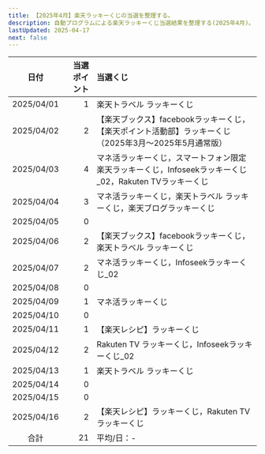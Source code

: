 ```yaml
---
title: 【2025年4月】楽天ラッキーくじの当選を整理する。
description: 自動プログラムによる楽天ラッキーくじ当選結果を整理する(2025年4月)。
lastUpdated: 2025-04-17
next: false
---
```



<CloudinaryImage txt={imageTxt} wid='800'></CloudinaryImage>
<NoteRakutenKuji></NoteRakutenKuji>


| 日付 | 当選ポイント | 当選くじ |
| :---: | ---: | :--- |
| 2025/04/01 | 1 | 楽天トラベル ラッキーくじ |
| 2025/04/02 | 2 | 【楽天ブックス】facebookラッキーくじ，【楽天ポイント活動部】ラッキーくじ（2025年3月〜2025年5月通常版） |
| 2025/04/03 | 4 | マネ活ラッキーくじ，スマートフォン限定 楽天ラッキーくじ，Infoseekラッキーくじ_02，Rakuten TVラッキーくじ |
| 2025/04/04 | 3 | マネ活ラッキーくじ，楽天トラベル ラッキーくじ，楽天ブログラッキーくじ |
| 2025/04/05 | 0 |  |
| 2025/04/06 | 2 | 【楽天ブックス】facebookラッキーくじ，楽天トラベル ラッキーくじ |
| 2025/04/07 | 2 | マネ活ラッキーくじ，Infoseekラッキーくじ_02 |
| 2025/04/08 | 0 |  |
| 2025/04/09 | 1 | マネ活ラッキーくじ |
| 2025/04/10 | 0 |  |
| 2025/04/11 | 1 | 【楽天レシピ】ラッキーくじ |
| 2025/04/12 | 2 | Rakuten TV ラッキーくじ，Infoseekラッキーくじ_02 |
| 2025/04/13 | 1 | 楽天トラベル ラッキーくじ |
| 2025/04/14 | 0 |  |
| 2025/04/15 | 0 |  |
| 2025/04/16 | 2 | 【楽天レシピ】ラッキーくじ，Rakuten TV ラッキーくじ |
| 合計 | 21 | 平均/日：- |
